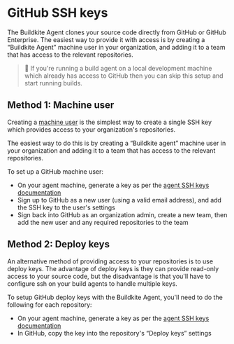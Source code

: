 # GitHub SSH keys

The Buildkite Agent clones your source code directly from GitHub or GitHub Enterprise. The easiest way to provide it with access is by creating a “Buildkite Agent” machine user in your organization, and adding it to a team that has access to the relevant repositories.

>📘
> If you're running a build agent on a local development machine which already has access to GitHub then you can skip this setup and start running builds.


## Method 1: Machine user

Creating a [machine user](https://developer.github.com/guides/managing-deploy-keys/#machine-users) is the simplest way to create a single SSH key which provides access to your organization's repositories.

The easiest way to do this is by creating a “Buildkite agent” machine user in your organization and adding it to a team that has access to the relevant repositories.

To set up a GitHub machine user:

* On your agent machine, generate a key as per the [agent SSH keys documentation](/docs/agent/v3/ssh-keys#creating-a-single-ssh-key)
* Sign up to GitHub as a new user (using a valid email address), and add the SSH key to the user's settings
* Sign back into GitHub as an organization admin, create a new team, then add the new user and any required repositories to the team

## Method 2: Deploy keys

An alternative method of providing access to your repositories is to use deploy keys. The advantage of deploy keys is they can provide read-only access to your source code, but the disadvantage is that you'll have to configure ssh on your build agents to handle multiple keys.

To setup GitHub deploy keys with the Buildkite Agent, you'll need to do the following for each repository:

* On your agent machine, generate a key as per the
[agent SSH keys documentation](/docs/agent/v3/ssh-keys#creating-multiple-ssh-keys)
* In GitHub, copy the key into the repository's “Deploy keys” settings
